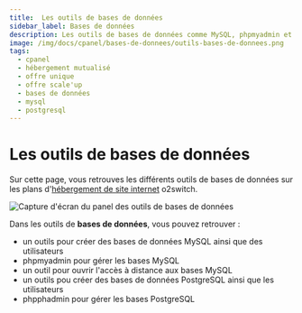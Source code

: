 ```yaml
---
title:  Les outils de bases de données
sidebar_label: Bases de données
description: Les outils de bases de données comme MySQL, phpmyadmin et PostgreSQL sur les plans d'hébergements web o2switch
image: /img/docs/cpanel/bases-de-donnees/outils-bases-de-donnees.png
tags:
  - cpanel
  - hébergement mutualisé
  - offre unique
  - offre scale'up
  - bases de données
  - mysql
  - postgresql
---
```


# Les outils de bases de données

Sur cette page, vous retrouves les différents outils de bases de données sur les plans d'[hébergement de site internet](https://www.o2switch.fr/) o2switch.

<Image
    src="/img/docs/cpanel/bases-de-donnees/outils-bases-de-donnees.png"
    alt="Capture d'écran du panel des outils de bases de données"
    caption="Capture d'écran de la rubrique des bases de données dans l'interface technique"
    title="Les outils de bases de données comme MySQL" />

Dans les outils de **bases de données**, vous pouvez retrouver :
  * un outils pour créer des bases de données MySQL ainsi que des utilisateurs
  * phpmyadmin pour gérer les bases MySQL
  * un outil pour ouvrir l'accès à distance aux bases MySQL
  * un outils pou créer des bases de données PostgreSQL ainsi que les utilisateurs
  * phpphadmin pour gérer les bases PostgreSQL

<ToolCard tool="mysql_databases" />

<ToolCard tool="php_my_admin" />

<ToolCard tool="remote_mysql" />

<ToolCard tool="postgresql_databases" />

<ToolCard tool="php_pg_admin" />